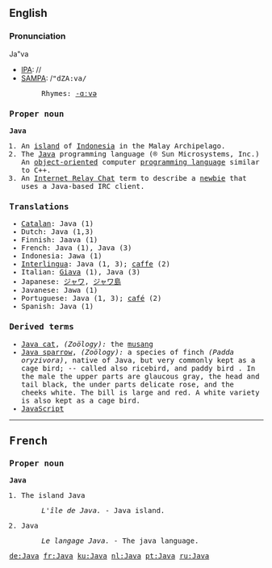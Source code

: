 {{see|java}}
{{wikipedia}}
==English==

===Pronunciation===
Ja"va 
*[[IPA]]: //
*[[SAMPA]]: /<tt>"dZA:va/
*:Rhymes: [[Rhymes:English:-ɑːvə|-ɑːvə]]

===Proper noun===
'''Java'''

# An [[island]] of [[Indonesia]] in the Malay Archipelago.
# The [[w:Java programming language|Java]] programming language (® Sun Microsystems, Inc.) An [[object-oriented]] computer [[programming language]] similar to C++.
# An [[Internet Relay Chat]] term to describe a [[newbie]] that uses a Java-based IRC client.

===Translations===
{{rfc-trans}}
*[[Catalan]]: Java (1)
*Dutch: Java {{n}} (1,3)
*Finnish: Jaava (1)
*French: Java {{f}} (1), Java {{m}} (3)
*Indonesia: Jawa (1)
*[[Interlingua]]: Java (1, 3); [[caffe]] (2)
*Italian: [[Giava]] (1), Java {{m}} (3)
*Japanese: [[ジャワ]], [[ジャワ島]]
*Javanese: Jawa (1)
*Portuguese: Java {{f}} (1, 3); [[café]] {{m}} (2)
*Spanish: Java (1)

===Derived terms===
* [[Java cat]], ''(Zoölogy):'' the [[musang]]  
* [[Java sparrow]], ''(Zoölogy):'' a species of finch ''(Padda oryzivora)'', native of Java, but very commonly kept as a cage bird; -- called also ricebird, and paddy bird . In the male the upper parts are glaucous gray, the head and tail black, the under parts delicate rose, and the cheeks white. The bill is large and red. A white variety is also kept as a cage bird.
* [[JavaScript]]

----

==French==

===Proper noun===
'''Java'''

# The island Java
#: ''L'île de Java.'' - Java island.
# Java
#: ''Le langage Java.'' - The java language.
<!--move to [[java]]: # A dance.
#:''Il danse la '''java.'' - He dances java.-->

[[de:Java]]
[[fr:Java]]
[[ku:Java]]
[[nl:Java]]
[[pt:Java]]
[[ru:Java]]